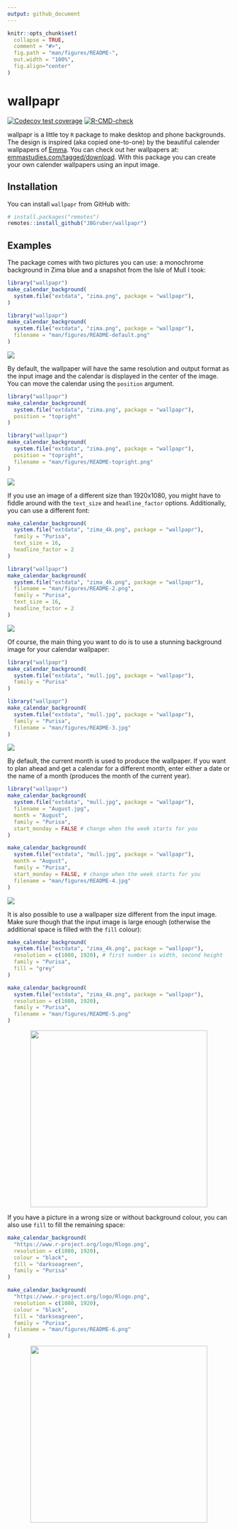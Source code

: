 ```yaml
---
output: github_document
---
```


<!-- README.md is generated from README.Rmd. Please edit that file -->

```r
knitr::opts_chunk$set(
  collapse = TRUE,
  comment = "#>",
  fig.path = "man/figures/README-",
  out.width = "100%",
  fig.align="center"
)
```

# wallpapr

<!-- badges: start -->
[![Codecov test coverage](https://codecov.io/gh/JBGruber/wallpapr/branch/master/graph/badge.svg)](https://codecov.io/gh/JBGruber/wallpapr?branch=master)
[![R-CMD-check](https://github.com/JBGruber/wallpapr/workflows/R-CMD-check/badge.svg)](https://github.com/JBGruber/wallpapr/actions)
<!-- badges: end -->

wallpapr is a little toy `R` package to make desktop and phone backgrounds.
The design is inspired (aka copied one-to-one) by the beautiful calender wallpapers of [Emma](http://emmastudies.com).
You can check out her wallpapers at: [emmastudies.com/tagged/download](http://emmastudies.com/tagged/download).
With this package you can create your own calender wallpapers using an input image.

## Installation

You can install `wallpapr` from GitHub with:

``` r
# install.packages("remotes")
remotes::install_github("JBGruber/wallpapr")
```

## Examples

The package comes with two pictures you can use: a monochrome background in Zima blue and a snapshot from the Isle of Mull I took:

```r
library("wallpapr")
make_calendar_background(
  system.file("extdata", "zima.png", package = "wallpapr"),
)
```

```r
library("wallpapr")
make_calendar_background(
  system.file("extdata", "zima.png", package = "wallpapr"),
  filename = "man/figures/README-default.png"
)
```

<img src="./man/figures/README-default.png">

By default, the wallpaper will have the same resolution and output format as the input image and the calendar is displayed in the center of the image.
You can move the calendar using the `position` argument.

```r
library("wallpapr")
make_calendar_background(
  system.file("extdata", "zima.png", package = "wallpapr"),
  position = "topright"
)
```

```r
library("wallpapr")
make_calendar_background(
  system.file("extdata", "zima.png", package = "wallpapr"),
  position = "topright",
  filename = "man/figures/README-topright.png"
)
```

<img src="./man/figures/README-topright.png">

If you use an image of a different size than 1920x1080, you might have to fiddle around with the `text_size` and `headline_factor` options. Additionally, you can use a different font:

```r
make_calendar_background(
  system.file("extdata", "zima_4k.png", package = "wallpapr"),
  family = "Purisa",
  text_size = 16,
  headline_factor = 2
)
```

```r
library("wallpapr")
make_calendar_background(
  system.file("extdata", "zima_4k.png", package = "wallpapr"),
  filename = "man/figures/README-2.png",
  family = "Purisa",
  text_size = 16,
  headline_factor = 2
)
```

<img src="./man/figures/README-2.png">

Of course, the main thing you want to do is to use a stunning background image for your calendar wallpaper:

```r
library("wallpapr")
make_calendar_background(
  system.file("extdata", "mull.jpg", package = "wallpapr"),
  family = "Purisa"
)
```

```r
library("wallpapr")
make_calendar_background(
  system.file("extdata", "mull.jpg", package = "wallpapr"),
  family = "Purisa",
  filename = "man/figures/README-3.jpg"
)
```

<img src="./man/figures/README-3.jpg">

By default, the current month is used to produce the wallpaper.
If you want to plan ahead and get a calendar for a different month, enter either a date or the name of a month (produces the month of the current year).

```r
library("wallpapr")
make_calendar_background(
  system.file("extdata", "mull.jpg", package = "wallpapr"),
  filename = "August.jpg",
  month = "August",
  family = "Purisa",
  start_monday = FALSE # change when the week starts for you
)
```

```r
make_calendar_background(
  system.file("extdata", "mull.jpg", package = "wallpapr"),
  month = "August",
  family = "Purisa",
  start_monday = FALSE, # change when the week starts for you
  filename = "man/figures/README-4.jpg"
)
```

<img src="./man/figures/README-4.jpg">


It is also possible to use a wallpaper size different from the input image.
Make sure though that the input image is large enough (otherwise the additional space is filled with the `fill` colour):

```r
make_calendar_background(
  system.file("extdata", "zima_4k.png", package = "wallpapr"),
  resolution = c(1080, 1920), # first number is width, second height
  family = "Purisa",
  fill = "grey"
)
```

```r
make_calendar_background(
  system.file("extdata", "zima_4k.png", package = "wallpapr"),
  resolution = c(1080, 1920),
  family = "Purisa",
  filename = "man/figures/README-5.png"
)
```

<p align="center">
  <img src="./man/figures/README-5.png" height="400px">
<p>

If you have a picture in a wrong size or without background colour, you can also use `fill` to fill the remaining space:

```r
make_calendar_background(
  "https://www.r-project.org/logo/Rlogo.png",
  resolution = c(1080, 1920),
  colour = "black",
  fill = "darkseagreen",
  family = "Purisa"
)
```

```r
make_calendar_background(
  "https://www.r-project.org/logo/Rlogo.png",
  resolution = c(1080, 1920),
  colour = "black",
  fill = "darkseagreen",
  family = "Purisa",
  filename = "man/figures/README-6.png"
)
```

<p align="center">
  <img src="./man/figures/README-6.png" height="400px">
<p>
